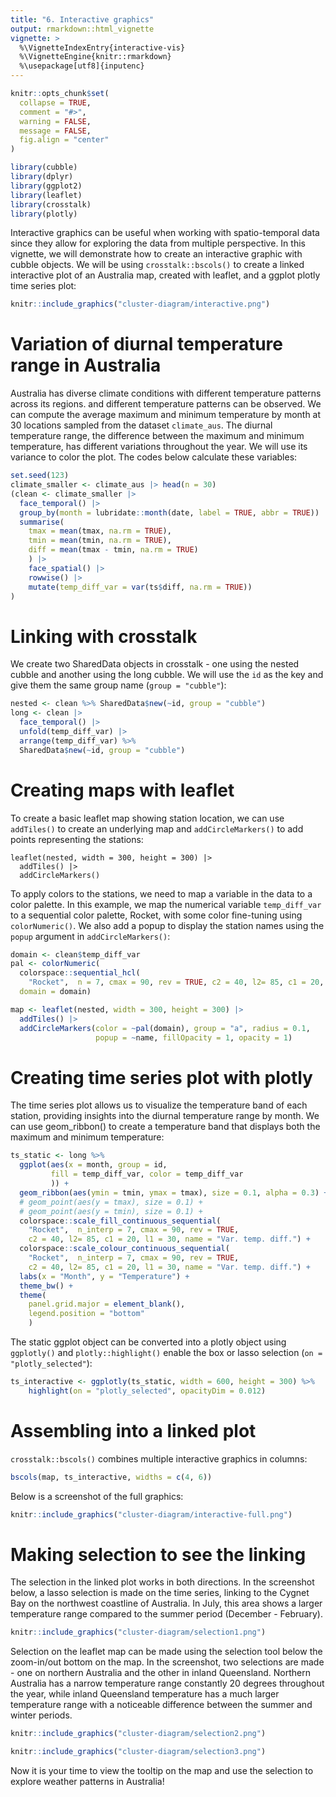 ```yaml
---
title: "6. Interactive graphics"
output: rmarkdown::html_vignette
vignette: >
  %\VignetteIndexEntry{interactive-vis}
  %\VignetteEngine{knitr::rmarkdown}
  %\usepackage[utf8]{inputenc}
---
```


```r
knitr::opts_chunk$set(
  collapse = TRUE,
  comment = "#>", 
  warning = FALSE,
  message = FALSE,
  fig.align = "center"
)

library(cubble)
library(dplyr)
library(ggplot2)
library(leaflet)
library(crosstalk)
library(plotly)
```

Interactive graphics can be useful when working with spatio-temporal data since they allow for exploring the data from multiple perspective. In this vignette, we will demonstrate how to create an interactive graphic with cubble objects. We will be using `crosstalk::bscols()` to create a linked interactive plot of an Australia map, created with leaflet, and a ggplot plotly time series plot: 

```r
knitr::include_graphics("cluster-diagram/interactive.png")
```

# Variation of diurnal temperature range in Australia

Australia has diverse climate conditions with different temperature patterns across its regions. and different temperature patterns can be observed. We can compute the average maximum and minimum temperature by month at 30 locations sampled from the dataset `climate_aus`. The diurnal temperature range, the difference between the maximum and minimum temperature, has different variations throughout the year. We will use its variance to color the plot. The codes below calculate these variables: 

```r
set.seed(123)
climate_smaller <- climate_aus |> head(n = 30) 
(clean <- climate_smaller |>
  face_temporal() |>
  group_by(month = lubridate::month(date, label = TRUE, abbr = TRUE)) |>
  summarise(
    tmax = mean(tmax, na.rm = TRUE),
    tmin = mean(tmin, na.rm = TRUE),
    diff = mean(tmax - tmin, na.rm = TRUE)
    ) |>
    face_spatial() |>
    rowwise() |> 
    mutate(temp_diff_var = var(ts$diff, na.rm = TRUE))
)

```

# Linking with crosstalk

We create two SharedData objects in crosstalk - one using the nested cubble and another using the long cubble. We will use the `id` as the key and give them the same group name (`group = "cubble"`):

```r
nested <- clean %>% SharedData$new(~id, group = "cubble")
long <- clean |>
  face_temporal() |>
  unfold(temp_diff_var) |>
  arrange(temp_diff_var) %>% 
  SharedData$new(~id, group = "cubble")
```

# Creating maps with leaflet

To create a basic leaflet map showing station location, we can use `addTiles()` to  create an underlying map and `addCircleMarkers()` to add points representing the stations:

```
leaflet(nested, width = 300, height = 300) |>
  addTiles() |>
  addCircleMarkers()
```

To apply colors to the stations, we need to map a variable in the data to a color palette. In this example, we map the numerical variable `temp_diff_var` to a sequential color palette, Rocket, with some color fine-tuning using `colorNumeric()`. We also add a popup to display the station names using the `popup` argument in `addCircleMarkers()`:

```r
domain <- clean$temp_diff_var
pal <- colorNumeric(
  colorspace::sequential_hcl(
    "Rocket",  n = 7, cmax = 90, rev = TRUE, c2 = 40, l2= 85, c1 = 20, l1 = 30),
  domain = domain)

map <- leaflet(nested, width = 300, height = 300) |>
  addTiles() |>
  addCircleMarkers(color = ~pal(domain), group = "a", radius = 0.1,
                   popup = ~name, fillOpacity = 1, opacity = 1)
```


# Creating time series plot with plotly

The time series plot allows us to visualize the temperature band of each station, providing insights into the diurnal temperature range by month. We can use geom_ribbon() to create a temperature band that displays both the maximum and minimum temperature:

```r
ts_static <- long %>% 
  ggplot(aes(x = month, group = id,
         fill = temp_diff_var, color = temp_diff_var
         )) +
  geom_ribbon(aes(ymin = tmin, ymax = tmax), size = 0.1, alpha = 0.3) +
  # geom_point(aes(y = tmax), size = 0.1) +
  # geom_point(aes(y = tmin), size = 0.1) +
  colorspace::scale_fill_continuous_sequential(
    "Rocket",  n_interp = 7, cmax = 90, rev = TRUE,
    c2 = 40, l2= 85, c1 = 20, l1 = 30, name = "Var. temp. diff.") +
  colorspace::scale_colour_continuous_sequential(
    "Rocket",  n_interp = 7, cmax = 90, rev = TRUE,
    c2 = 40, l2= 85, c1 = 20, l1 = 30, name = "Var. temp. diff.") +
  labs(x = "Month", y = "Temperature") +
  theme_bw() +
  theme(
    panel.grid.major = element_blank(),
    legend.position = "bottom"
    )
```

The static ggplot object can be converted into a plotly object using `ggplotly()` and `plotly::highlight()` enable the box or lasso selection (`on = "plotly_selected"`):

```r
ts_interactive <- ggplotly(ts_static, width = 600, height = 300) %>% 
    highlight(on = "plotly_selected", opacityDim = 0.012)
```


# Assembling into a linked plot

`crosstalk::bscols()` combines multiple interactive graphics in columns:

```r
bscols(map, ts_interactive, widths = c(4, 6))
```

Below is a screenshot of the full graphics:

```r
knitr::include_graphics("cluster-diagram/interactive-full.png")
```

# Making selection to see the linking

The selection in the linked plot works in both directions. In the screenshot below, a lasso selection is made on the time series, linking to the Cygnet Bay on the northwest coastline of Australia. In July, this area shows a larger temperature range compared to the summer period (December - February).

```r
knitr::include_graphics("cluster-diagram/selection1.png")
```

Selection on the leaflet map can be made using the selection tool below the zoom-in/out bottom on the map. In the screenshot, two selections are made - one on northern Australia and the other in inland Queensland. Northern Australia has a narrow temperature range constantly 20 degrees throughout the year, while inland Queensland temperature has a much larger temperature range with a noticeable difference between the summer and winter periods.

```r
knitr::include_graphics("cluster-diagram/selection2.png")
```

```r
knitr::include_graphics("cluster-diagram/selection3.png")
```

Now it is your time to view the tooltip on the map and use the selection to explore weather patterns in Australia! 
